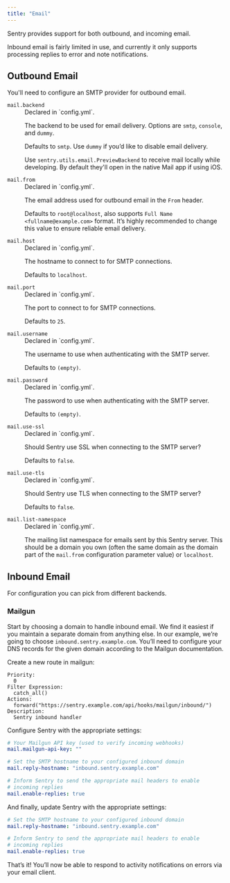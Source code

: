 ```yaml
---
title: "Email"
---
```


Sentry provides support for both outbound, and incoming email.

Inbound email is fairly limited in use, and currently it only supports processing replies to error and note notifications.

## Outbound Email

You'll need to configure an SMTP provider for outbound email.

<dl>
<dt><code>mail.backend</code></dt>
<dd><markdown>
Declared in `config.yml`.

The backend to be used for email delivery. Options are `smtp`, `console`, and `dummy`.

Defaults to `smtp`. Use `dummy` if you’d like to disable email delivery.

Use `sentry.utils.email.PreviewBackend` to receive mail locally while developing. By default they'll open in the native Mail app if using iOS.

</markdown></dd>

<dt><code>mail.from</code></dt>
<dd><markdown>
Declared in `config.yml`.

The email address used for outbound email in the `From` header.

Defaults to `root@localhost`, also supports `Full Name <fullname@example.com>` format. It’s highly recommended to change this value to ensure reliable email delivery.

</markdown></dd>

<dt><code>mail.host</code></dt>
<dd><markdown>
Declared in `config.yml`.

The hostname to connect to for SMTP connections.

Defaults to `localhost`.

</markdown></dd>

<dt><code>mail.port</code></dt>
<dd><markdown>
Declared in `config.yml`.

The port to connect to for SMTP connections.

Defaults to `25`.

</markdown></dd>

<dt><code>mail.username</code></dt>
<dd><markdown>
Declared in `config.yml`.

The username to use when authenticating with the SMTP server.

Defaults to `(empty)`.

</markdown></dd>

<dt><code>mail.password</code></dt>
<dd><markdown>
Declared in `config.yml`.

The password to use when authenticating with the SMTP server.

Defaults to `(empty)`.

</markdown></dd>

<dt><code>mail.use-ssl</code></dt>
<dd><markdown>
Declared in `config.yml`.

Should Sentry use SSL when connecting to the SMTP server?

Defaults to `false`.

</markdown></dd>

<dt><code>mail.use-tls</code></dt>
<dd><markdown>
Declared in `config.yml`.

Should Sentry use TLS when connecting to the SMTP server?

Defaults to `false`.

</markdown></dd>

<dt><code>mail.list-namespace</code></dt>
<dd><markdown>
Declared in `config.yml`.

The mailing list namespace for emails sent by this Sentry server. This should be a domain you own (often the same domain as the domain part of the `mail.from` configuration parameter value) or `localhost`.

</markdown></dd>
</dl>

## Inbound Email

For configuration you can pick from different backends.

### Mailgun

Start by choosing a domain to handle inbound email. We find it easiest if you maintain a separate domain from anything else. In our example, we’re going to choose `inbound.sentry.example.com`. You’ll need to configure your DNS records for the given domain according to the Mailgun documentation.

Create a new route in mailgun:

```
Priority:
  0
Filter Expression:
  catch_all()
Actions:
  forward("https://sentry.example.com/api/hooks/mailgun/inbound/")
Description:
  Sentry inbound handler
```

Configure Sentry with the appropriate settings:

```yaml
# Your Mailgun API key (used to verify incoming webhooks)
mail.mailgun-api-key: ""

# Set the SMTP hostname to your configured inbound domain
mail.reply-hostname: "inbound.sentry.example.com"

# Inform Sentry to send the appropriate mail headers to enable
# incoming replies
mail.enable-replies: true
```

And finally, update Sentry with the appropriate settings:

```yaml
# Set the SMTP hostname to your configured inbound domain
mail.reply-hostname: "inbound.sentry.example.com"

# Inform Sentry to send the appropriate mail headers to enable
# incoming replies
mail.enable-replies: true
```

That’s it! You’ll now be able to respond to activity notifications on errors via your email client.
